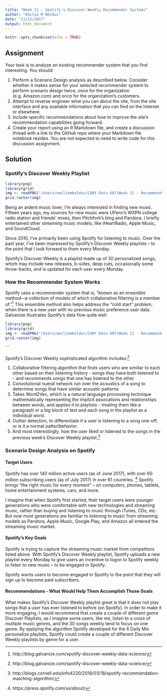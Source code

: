 ```yaml
---
title: "Week 11 - Spotify's Discover Weekly Recommender Systems"
author: "Emilie M Bolduc"
date: "11/12/2017"
output: html_document
---
```


```r
knitr::opts_chunk$set(echo = TRUE)
```


## Assignment

Your task is to analyze an existing recommender system that you find interesting.  You should:

1. Perform a Scenario Design analysis as described below.  Consider whether it makes sense for your selected recommender system to perform scenario design twice, once for the organization (e.g. Amazon.com) and once for the organization's customers.
2. Attempt to reverse engineer what you can about the site, from the site interface and any available information that you can find on the Internet or elsewhere.
3. Include specific recommendations about how to improve the site's recommendation capabilities going forward. 
4. Create your report using an R Markdown file, and create a discussion thread with a link to the GitHub repo where your Markdown file notebook resides.  You are not expected to need to write code for this discussion assignment.


## Solution

### Spotify's Discover Weekly Playlist
```r
library(png)
library(grid)
img <- readPNG("/Users/emiliembolduc/CUNY Data 607/Week 11 - Recommender Systems/DiscoverWeekly.png")
grid.raster(img)
```

Being an ardent music lover, I’m always interested in finding new music. Fifteen years ago, my sources for new music were UPenn’s WXPN college radio station and friends’ mixes, then Pitchfork’s blog and Pandora. I briefly entertained other streaming music models, like iHeartRadio, Apple Music, and SoundCloud. 

Since 2010, I’ve primarily been using Spotify for listening to music. Over the past year, I’ve been impressed by Spotify’s Discover Weekly playlists – to the point that I look forward to them every Monday. 

Spotify’s Discover Weekly is a playlist made up of 30 personalized songs, which may include new releases, b-sides, deep cuts, occasionally some throw-backs, and is updated for each user every Monday. 

### How the Recommender System Works
Spotify uses a recommender system that is, “known as an ensemble method—a collection of models of which collaborative filtering is a member of.”[^1] This ensemble method also helps address the "cold start" problem, when there is a new user with no previous music preference user data. Galvanize illustrates Spotify's data flow quite well:
```r
library(png)
library(grid)
img <- readPNG("/Users/emiliembolduc/CUNY Data 607/Week 11 - Recommender Systems/DiscoverWeeklyDataFlow.png")
grid.raster(img)
```
```

Spotify's Discover Weekly sophisticated algorithm includes:[^1]  

1. Collaborative filtering algorithm that finds users who are similiar to each other based on their listening history - songs they have both listened to - and recommends songs that one has listened to the other 
2. Convolutional nueral network run over the acoustics of a song to determine songs that have similar acoustic patterns 
3. Takes Word2Vec, which is a natural language processing technique mathematically representing the implicit assocations and relationships between words, and applies it to playlists - treating them like a paragraph or a big block of text and each song in the playlist as a individual word. 
4. Outlier detection, to differentiate if a user is listening to a song one-off, or is it a normal patter/behavior.
5. And most interestingly, how the user liked or listened to the songs in the previous week’s Discover Weekly playlist.[^2]

### Scenario Design Analysis on Spotify
#### Target Users
Spotify has over 140 million active users (as of June 2017), with over 60 million subscribing users (as of July 2017) in over 61 countries. [^3]  Spotify brings “the right music for every moment” – on computers, phones, tablets, home entertainment systems, cars, and more. 

I imagine that when Spotify first started, their target users were younger generations who were comfortable with new technologies and streaming music, rather than buying and listening to music through iTunes, CDs, etc. But now most generations are familiar to listening to music from streaming models as Pandora, Apple Music, Google Play, and Amazon all entered the streaming music market. 

#### Spotify's Key Goals
Spotify is trying to capture the streaming music market from competitors listed above. With Spotify’s Discover Weekly playlist, Spotify uploads a new playlist every Monday to give users an incentive to logon to Spotify weekly to listen to new music – to be engaged in Spotify. 

Spotify wants users to become engaged in Spotify to the point that they will sign up to become paid subscribers. 

#### Recommendations - What Would Help Them Accomplish Those Goals
What makes Spotify’s Discover Weekly playlist great is that it does not play songs that a user has ever listened to before (on Spotify). In order to make it more engaging, I would recommend that create a couple of different genre Discover Playlists, as I imagine some users, like me, listen to a cross of multiple music genres, and the 30 songs weekly tend to focus on one genre. By applying the algorithm Spotify developed for the 6 Daily Mix personalize playlists, Spotify could create a couple of different Discover Weekly playlists by genre for a user. 


[^1]: http://blog.galvanize.com/spotify-discover-weekly-data-science/
[^2]: http://blogs.cornell.edu/info4220/2016/03/18/spotify-recommendation-matching-algorithm/
[^3]: https://press.spotify.com/us/about/
